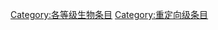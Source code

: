 {{catmore1|[[维基百科:生物专题|维基百科:生物专题]]}}
{{Wikipedia category}}
{{emptycat}}
{{Articles by Quality|topic=生物|project=生物|format=toc}}

[[Category:各等级生物条目|Category:各等级生物条目]]
[[Category:重定向级条目|Category:重定向级条目]]